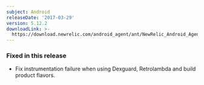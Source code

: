 ```yaml
---
subject: Android
releaseDate: '2017-03-29'
version: 5.12.2
downloadLink: >-
  https://download.newrelic.com/android_agent/ant/NewRelic_Android_Agent_5.12.2.zip
---
```


### Fixed in this release

* Fix instrumentation failure when using Dexguard, Retrolambda and build product flavors.
